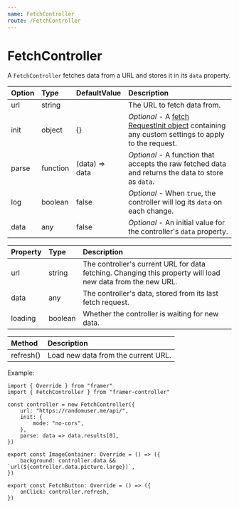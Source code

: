 ```yaml
---
name: FetchController
route: /FetchController
---
```


# FetchController

A `FetchController` fetches data from a URL and stores it in its `data` property.

| Option | Type     | DefaultValue   | Description                                                                                                                                                                                    |
| :----- | :------- | :------------- | :--------------------------------------------------------------------------------------------------------------------------------------------------------------------------------------------- |
| url    | string   |                | The URL to fetch data from.                                                                                                                                                                    |
| init   | object   | {}             | _Optional_ - A [fetch RequestInit object](https://developer.mozilla.org/en-US/docs/Web/API/WindowOrWorkerGlobalScope/fetch#Parameters) containing any custom settings to apply to the request. |
| parse  | function | (data) => data | _Optional_ - A function that accepts the raw fetched data and returns the data to store as `data`.                                                                                             |
| log    | boolean  | false          | _Optional_ - When `true`, the controller will log its `data` on each change.                                                                                                                   |
| data   | any      | false          | _Optional_ - An initial value for the controller's `data` property.                                                                                                                            |

| Property | Type    | Description                                                                                                 |
| :------- | :------ | :---------------------------------------------------------------------------------------------------------- |
| url      | string  | The controller's current URL for data fetching. Changing this property will load new data from the new URL. |
| data     | any     | The controller's data, stored from its last fetch request.                                                  |
| loading  | boolean | Whether the controller is waiting for new data.                                                             |

| Method    | Description                         |
| :-------- | :---------------------------------- |
| refresh() | Load new data from the current URL. |

Example:

```tsx
import { Override } from "framer"
import { FetchController } from "framer-controller"

const controller = new FetchController({
	url: "https://randomuser.me/api/",
	init: {
		mode: "no-cors",
	},
	parse: data => data.results[0],
})

export const ImageContainer: Override = () => ({
	background: controller.data && `url(${controller.data.picture.large})`,
})

export const FetchButton: Override = () => ({
	onClick: controller.refresh,
})
```
